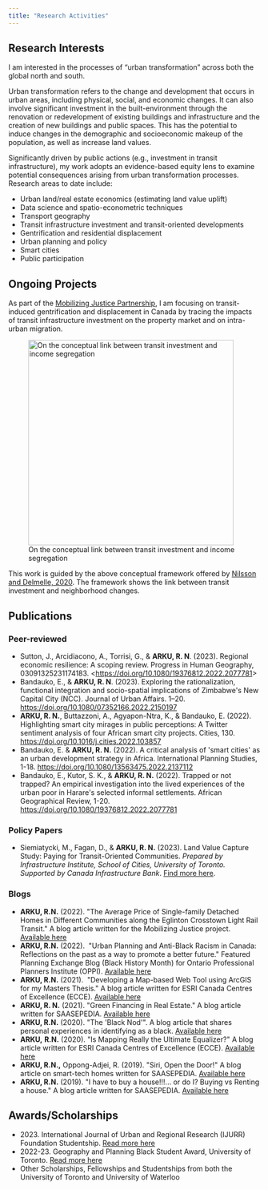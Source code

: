---
title: "Research Activities"
---

## Research Interests

I am interested in the processes of "urban transformation" across both the global north and south.

Urban transformation refers to the change and development that occurs in urban areas, including physical, social, and economic changes. It can also involve significant investment in the built-environment through the renovation or redevelopment of existing buildings and infrastructure and the creation of new buildings and public spaces. This has the potential to induce changes in the demographic and socioeconomic makeup of the population, as well as increase land values.

Significantly driven by public actions (e.g., investment in transit infrastructure), my work adopts an evidence-based equity lens to examine potential consequences arising from urban transformation processes. Research areas to date include:

-   Urban land/real estate economics (estimating land value uplift)
-   Data science and spatio-econometric techniques
-   Transport geography
-   Transit infrastructure investment and transit-oriented developments
-   Gentrification and residential displacement
-   Urban planning and policy
-   Smart cities
-   Public participation

## Ongoing Projects

As part of the [Mobilizing Justice Partnership](https://mobilizingjustice.ca/), I am focusing on transit-induced gentrification and displacement in Canada by tracing the impacts of transit infrastructure investment on the property market and on intra-urban migration.

![On the conceptual link between transit investment and income segregation](images/conceptual%20framework.jpg){width="410"}

This work is guided by the above conceptual framework offered by [Nilsson and Delmelle, 2020](https://doi.org/10.1016/j.apgeog.2020.102364). The framework shows the link between transit investment and neighborhood changes.

## Publications

### Peer-reviewed
-   Sutton, J., Arcidiacono, A., Torrisi, G., & **ARKU, R. N**. (2023). Regional economic resilience: A scoping review. Progress in Human Geography, 03091325231174183. <[https://doi.org/10.1080/19376812.2022.2077781](https://doi.org/10.1177/03091325231174183)>
-   Bandauko, E., & **ARKU, R. N**. (2023). Exploring the rationalization, functional integration and socio-spatial implications of Zimbabwe\'s New Capital City (NCC). Journal of Urban Affairs. 1--20. <https://doi.org/10.1080/07352166.2022.2150197>
-   **ARKU, R. N.**, Buttazzoni, A., Agyapon-Ntra, K., & Bandauko, E. (2022). Highlighting smart city mirages in public perceptions: A Twitter sentiment analysis of four African smart city projects. Cities, 130. [https://doi.org/10.1016/j.cities.2022.103857](https://doi-org.myaccess.library.utoronto.ca/10.1016/j.cities.2022.103857)
-   Bandauko, E. & **ARKU, R. N.** (2022). A critical analysis of \'smart cities\' as an urban development strategy in Africa. International Planning Studies, 1-18. <https://doi.org/10.1080/13563475.2022.2137112>
-   Bandauko, E., Kutor, S. K., & **ARKU, R. N.** (2022). Trapped or not trapped? An empirical investigation into the lived experiences of the urban poor in Harare\'s selected informal settlements. African Geographical Review, 1-20. <https://doi.org/10.1080/19376812.2022.2077781>

### Policy Papers

-   Siemiatycki, M., Fagan, D., & **ARKU, R. N.** (2023). Land Value Capture Study: Paying for Transit-Oriented Communities. *Prepared by Infrastructure Institute, School of Cities, University of Toronto. Supported by Canada Infrastructure Bank*. [Find more here](https://infrastructureinstitute.ca/wp-content/uploads/2023/04/CIB-Land-Value-Capture-Study-April-2023.pdf).

### Blogs

-   **ARKU, R.N.** (2022). \"The Average Price of Single-family Detached Homes in Different Communities along the Eglinton Crosstown Light Rail Transit.\" A blog article written for the Mobilizing Justice project. [Available here](https://mobilizingjustice.ca/the-average-price-of-single-family-detached-homes-in-different-communities-along-the-eglinton-crosstown-light-rail-transit/)
-   **ARKU, R.N.** (2022).  \"Urban Planning and Anti-Black Racism in Canada: Reflections on the past as a way to promote a better future.\" Featured Planning Exchange Blog (Black History Month) for Ontario Professional Planners Institute (OPPI). [Available here](https://ontarioplanners.ca/blog/planning-exchange/february-1/urban-planning-and-anti-black-racism-in-canada-reflections-on-the-past-as-a-way-to-promote-a-better)
-   **ARKU, R.N.** (2021).  \"Developing a Map-based Web Tool using ArcGIS for my Masters Thesis.\" A blog article written for ESRI Canada Centres of Excellence (ECCE). [Available here](https://ecce.esri.ca/uw-blog/2021/09/17/developing-a-map-based-web-tool-using-arcgis/)
-   **ARKU, R. N.** (2021). \"Green Financing in Real Estate.\" A blog article written for SAASEPEDIA. [Available here](https://saasepedia.org/green-financing-in-real-estate/)
-   **ARKU, R.N.** (2020). \"The \'Black Nod\'\". A blog article that shares personal experiences in identifying as a black. [Available here](https://mynewsite332754014.wordpress.com/2020/06/03/the-black-nod/amp/)
-   **ARKU,** **R.N.** (2020). \"Is Mapping Really the Ultimate Equalizer?\" A blog article written for ESRI Canada Centres of Excellence (ECCE). [Available here](https://ecce.esri.ca/wpecce/2020/03/27/is-mapping-really-the-ultimate-equalizer/)
-   **ARKU, R.N.,** Oppong-Adjei, R. (2019). \"Siri, Open the Door!\" A blog article on smart-tech homes written for SAASEPEDIA. [Available here](http://saasepedia.org/siri-open-the-door/)
-   **ARKU, R.N.** (2019). \"I have to buy a house!!!\... or do I? Buying vs Renting a house.\" A blog article written for SAASEPEDIA. [Available here](http://saasepedia.org/i-have-to-buy-a-house-or-do-i-buying-vs-renting-a-house/)

## Awards/Scholarships

-   2023\. International Journal of Urban and Regional Research (IJURR) Foundation Studentship. [Read more here](https://www.ijurr.org/ijurr-foundation/grants/2023-awards/)
-   2022-23. Geography and Planning Black Student Award, University of Toronto. [Read more here](https://www.geography.utoronto.ca/news/celebrating-black-history-month-and-black-graduate-scholars-geography-and-planning-0)
-   Other Scholarships, Fellowships and Studentships from both the University of Toronto and University of Waterloo




